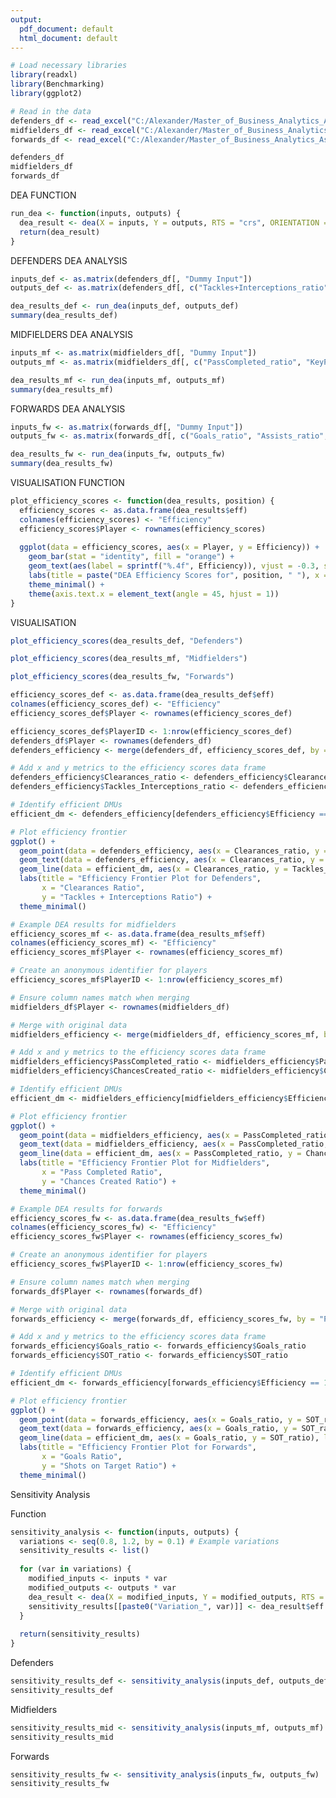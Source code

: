 ---
output:
  pdf_document: default
  html_document: default
---

```{r}
# Load necessary libraries
library(readxl)
library(Benchmarking)
library(ggplot2)

# Read in the data
defenders_df <- read_excel("C:/Alexander/Master_of_Business_Analytics_Aston_University/Disertation/Analytics/DEA/RatioDataset.xlsx", sheet = "Defenders")
midfielders_df <- read_excel("C:/Alexander/Master_of_Business_Analytics_Aston_University/Disertation/Analytics/DEA/RatioDataset.xlsx", sheet = "Midfielders")
forwards_df <- read_excel("C:/Alexander/Master_of_Business_Analytics_Aston_University/Disertation/Analytics/DEA/RatioDataset.xlsx", sheet = "Forwards")

```

```{r}
defenders_df
midfielders_df
forwards_df
```

DEA FUNCTION

```{r}
run_dea <- function(inputs, outputs) {
  dea_result <- dea(X = inputs, Y = outputs, RTS = "crs", ORIENTATION = "in")
  return(dea_result)
}
```

DEFENDERS DEA ANALYSIS

```{r}
inputs_def <- as.matrix(defenders_df[, "Dummy Input"])
outputs_def <- as.matrix(defenders_df[, c("Tackles+Interceptions_ratio", "Clearances_ratio", "Goals_Conceded_ratio")])

dea_results_def <- run_dea(inputs_def, outputs_def)
summary(dea_results_def)
```

MIDFIELDERS DEA ANALYSIS

```{r}
inputs_mf <- as.matrix(midfielders_df[, "Dummy Input"])
outputs_mf <- as.matrix(midfielders_df[, c("PassCompleted_ratio", "KeyPass_ratio", "T+I_ratio")])

dea_results_mf <- run_dea(inputs_mf, outputs_mf)
summary(dea_results_mf)

```

FORWARDS DEA ANALYSIS

```{r}
inputs_fw <- as.matrix(forwards_df[, "Dummy Input"])
outputs_fw <- as.matrix(forwards_df[, c("Goals_ratio", "Assists_ratio", "SCA_ratio")])

dea_results_fw <- run_dea(inputs_fw, outputs_fw)
summary(dea_results_fw)

```

VISUALISATION FUNCTION

```{r}
plot_efficiency_scores <- function(dea_results, position) {
  efficiency_scores <- as.data.frame(dea_results$eff)
  colnames(efficiency_scores) <- "Efficiency"
  efficiency_scores$Player <- rownames(efficiency_scores)
  
  ggplot(data = efficiency_scores, aes(x = Player, y = Efficiency)) +
    geom_bar(stat = "identity", fill = "orange") +
    geom_text(aes(label = sprintf("%.4f", Efficiency)), vjust = -0.3, size = 3.5) +
    labs(title = paste("DEA Efficiency Scores for", position, " "), x = position, y = "Efficiency") +
    theme_minimal() +
    theme(axis.text.x = element_text(angle = 45, hjust = 1))
}
```

VISUALISATION

```{r}
plot_efficiency_scores(dea_results_def, "Defenders")
```

```{r}
plot_efficiency_scores(dea_results_mf, "Midfielders")
```

```{r}
plot_efficiency_scores(dea_results_fw, "Forwards")
```

```{r}
efficiency_scores_def <- as.data.frame(dea_results_def$eff)
colnames(efficiency_scores_def) <- "Efficiency"
efficiency_scores_def$Player <- rownames(efficiency_scores_def)

efficiency_scores_def$PlayerID <- 1:nrow(efficiency_scores_def)
defenders_df$Player <- rownames(defenders_df)
defenders_efficiency <- merge(defenders_df, efficiency_scores_def, by = "Player")

# Add x and y metrics to the efficiency scores data frame
defenders_efficiency$Clearances_ratio <- defenders_efficiency$Clearances_ratio
defenders_efficiency$Tackles_Interceptions_ratio <- defenders_efficiency$`Tackles+Interceptions_ratio`

# Identify efficient DMUs
efficient_dm <- defenders_efficiency[defenders_efficiency$Efficiency == 1, ]

# Plot efficiency frontier
ggplot() +
  geom_point(data = defenders_efficiency, aes(x = Clearances_ratio, y = Tackles_Interceptions_ratio), size = 3) +
  geom_text(data = defenders_efficiency, aes(x = Clearances_ratio, y = Tackles_Interceptions_ratio, label = PlayerID), vjust = -0.5) +
  geom_line(data = efficient_dm, aes(x = Clearances_ratio, y = Tackles_Interceptions_ratio), linetype = "dashed") +
  labs(title = "Efficiency Frontier Plot for Defenders",
       x = "Clearances Ratio",
       y = "Tackles + Interceptions Ratio") +
  theme_minimal()

```

```{r}
# Example DEA results for midfielders
efficiency_scores_mf <- as.data.frame(dea_results_mf$eff)
colnames(efficiency_scores_mf) <- "Efficiency"
efficiency_scores_mf$Player <- rownames(efficiency_scores_mf)

# Create an anonymous identifier for players
efficiency_scores_mf$PlayerID <- 1:nrow(efficiency_scores_mf)

# Ensure column names match when merging
midfielders_df$Player <- rownames(midfielders_df)

# Merge with original data
midfielders_efficiency <- merge(midfielders_df, efficiency_scores_mf, by = "Player")

# Add x and y metrics to the efficiency scores data frame
midfielders_efficiency$PassCompleted_ratio <- midfielders_efficiency$PassCompleted_ratio
midfielders_efficiency$ChancesCreated_ratio <- midfielders_efficiency$ChancesCreated_ratio

# Identify efficient DMUs
efficient_dm <- midfielders_efficiency[midfielders_efficiency$Efficiency == 1, ]

# Plot efficiency frontier
ggplot() +
  geom_point(data = midfielders_efficiency, aes(x = PassCompleted_ratio, y = ChancesCreated_ratio), size = 3) +
  geom_text(data = midfielders_efficiency, aes(x = PassCompleted_ratio, y = ChancesCreated_ratio, label = PlayerID), vjust = -0.5) +
  geom_line(data = efficient_dm, aes(x = PassCompleted_ratio, y = ChancesCreated_ratio), linetype = "dashed") +
  labs(title = "Efficiency Frontier Plot for Midfielders",
       x = "Pass Completed Ratio",
       y = "Chances Created Ratio") +
  theme_minimal()

```

```{r}
# Example DEA results for forwards
efficiency_scores_fw <- as.data.frame(dea_results_fw$eff)
colnames(efficiency_scores_fw) <- "Efficiency"
efficiency_scores_fw$Player <- rownames(efficiency_scores_fw)

# Create an anonymous identifier for players
efficiency_scores_fw$PlayerID <- 1:nrow(efficiency_scores_fw)

# Ensure column names match when merging
forwards_df$Player <- rownames(forwards_df)

# Merge with original data
forwards_efficiency <- merge(forwards_df, efficiency_scores_fw, by = "Player")

# Add x and y metrics to the efficiency scores data frame
forwards_efficiency$Goals_ratio <- forwards_efficiency$Goals_ratio
forwards_efficiency$SOT_ratio <- forwards_efficiency$SOT_ratio

# Identify efficient DMUs
efficient_dm <- forwards_efficiency[forwards_efficiency$Efficiency == 1, ]

# Plot efficiency frontier
ggplot() +
  geom_point(data = forwards_efficiency, aes(x = Goals_ratio, y = SOT_ratio), size = 3) +
  geom_text(data = forwards_efficiency, aes(x = Goals_ratio, y = SOT_ratio, label = PlayerID), vjust = -0.5) +
  geom_line(data = efficient_dm, aes(x = Goals_ratio, y = SOT_ratio), linetype = "dashed") +
  labs(title = "Efficiency Frontier Plot for Forwards",
       x = "Goals Ratio",
       y = "Shots on Target Ratio") +
  theme_minimal()

```

Sensitivity Analysis

Function

```{r}
sensitivity_analysis <- function(inputs, outputs) {
  variations <- seq(0.8, 1.2, by = 0.1) # Example variations
  sensitivity_results <- list()
  
  for (var in variations) {
    modified_inputs <- inputs * var
    modified_outputs <- outputs * var
    dea_result <- dea(X = modified_inputs, Y = modified_outputs, RTS = "crs", ORIENTATION = "in")
    sensitivity_results[[paste0("Variation_", var)]] <- dea_result$eff
  }
  
  return(sensitivity_results)
}
```

Defenders

```{r}
sensitivity_results_def <- sensitivity_analysis(inputs_def, outputs_def)
sensitivity_results_def
```

Midfielders

```{r}
sensitivity_results_mid <- sensitivity_analysis(inputs_mf, outputs_mf)
sensitivity_results_mid
```

Forwards

```{r}
sensitivity_results_fw <- sensitivity_analysis(inputs_fw, outputs_fw)
sensitivity_results_fw
```
